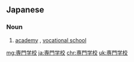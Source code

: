 ==Japanese==
{{ja-kanjitab|せん|もん|がく|こう|k3=がっ|yomi=o}}

===Noun===
{{ja-noun|せんもん がっこう}}

# [[academy]] {{gloss|specialized school}}, [[vocational school]]

[[mg:専門学校]]
[[ja:専門学校]]
[[chr:専門学校]]
[[uk:専門学校]]